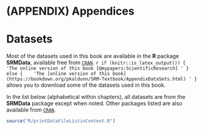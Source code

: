 
# (APPENDIX) Appendices {-}

# Datasets {#AppendixDataSets}

Most of the datasets used in this book are available in the **R** package **SRMData**, available free from [`CRAN`](https://CRAN.R-project.org/package=SRMData).
`r if (knitr::is_latex_output()) {
  'The online version of this book [@mypapers:ScientificResearch] '
} else {
   'The [online version of this book](https://bookdown.org/pkaldunn/SRM-Textbook/AppendixDataSets.html) '
}`
allows you to download some of the datasets used in this book.

In the list below (alphabetical within chapters), all datasets are from the **SRMData** package except when noted.
Other packages listed are also available from [`CRAN`](https://CRAN.R-project.org).



<!-- ```{r, child = if (knitr::is_html_output()) './children/DataSets.Rmd'} -->
<!-- ``` -->


```{=latex}
\begin{small}
```


```r
source("R/printDataFileListinContext.R")  
```


```{=latex}
\end{small}
```




